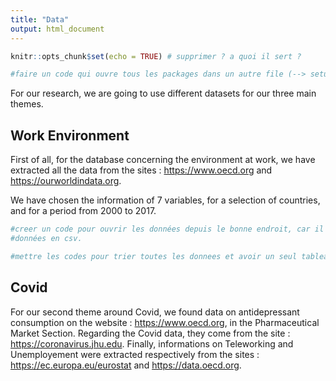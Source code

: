 ```yaml
---
title: "Data"
output: html_document
---
```


```r
knitr::opts_chunk$set(echo = TRUE) # supprimer ? a quoi il sert ?
```

```r
#faire un code qui ouvre tous les packages dans un autre file (--> setup.R)

```

For our research, we are going to use different datasets for our three main themes. 

## Work Environment

First of all, for the database concerning the environment at work, we have extracted all the data from
the sites : <https://www.oecd.org> and <https://ourworldindata.org>. 

We have chosen the information of 7 variables, for a selection of countries, and for a period from
2000 to 2017. 

```r
#creer un code pour ouvrir les données depuis le bonne endroit, car il y aura un doc avec toutes les
#données en csv. 
```

````r
#mettre les codes pour trier toutes les donnees et avoir un seul tableau et decrire ce qu'on fait 
````

## Covid 

For our second theme around Covid, we found data on antidepressant consumption on the website : 
<https://www.oecd.org>, in the Pharmaceutical Market Section. 
Regarding the Covid data, they come from the site : <https://coronavirus.jhu.edu>. Finally, 
informations on Teleworking and Unemployement were extracted respectively from the sites : 
<https://ec.europa.eu/eurostat> and <https://data.oecd.org>. 










